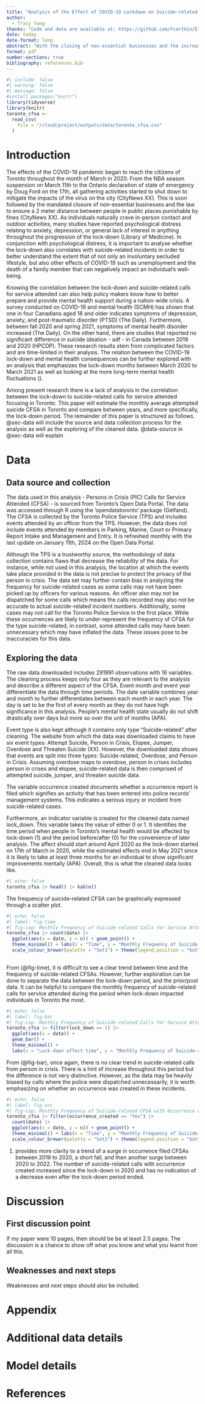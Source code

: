 ```yaml
---
title: "Analysis of the Effect of COVID-19 Lockdown on Suicide-related Calls for Service Attended (CFSA) in Toronto"
author: 
  - Tracy Yang
thanks: "Code and data are available at: https://github.com/YcartXin/Effect-of-COVID-Lockdown-on-Attempted-Suicide-CFSA-Analysis."
date: today
date-format: long
abstract: "With the closing of non-essential businesses and the increased social restrictions of the COVID-19 pandemic from March 2020 in Toronto, many Canadian's mental health were reported to have been affected negatively. This analysis seeks to find a correlation between the COVID-19 lock-down and the suicide-related calls for service attended (CFSA) in Toronto due to the psychological distress incited by the lock-down. However, although the frequency of suicide-related CFSAs increased during the lock-down period, the analysis does not show a strong correlation between the two variables, especially when compared to pre-pandemic frequencies. This signifies that the lock-down was not an important motivation for suicide-related incidents in Toronto during the pandemic period."
format: pdf
number-sections: true
bibliography: references.bib
---
```


```r
#| include: false
#| warning: false
#| message: false
#install.packages("knitr")
library(tidyverse)
library(knitr)
toronto_cfsa <-
  read_csv(
    file = "/cloud/project/outputs/data/toronto_cfsa.csv"
  )
```

# Introduction

The effects of the COVID-19 pandemic began to reach the citizens of Toronto throughout the month of March in 2020. From the NBA season suspension on March 11th to the Ontario declaration of state of emergency by Doug Ford on the 17th, all gathering activities started to shut down to mitigate the impacts of the virus on the city (CityNews XX). This is soon followed by the mandated closure of non-essential businesses and the law to ensure a 2 meter distance between people in public places punishable by fines (CityNews XX). As individuals naturally crave in-person contact and outdoor activities, many studies have reported psychological distress relating to anxiety, depression, or general lack of interest in anything throughout the progression of the lock-down (Library of Medicine). In conjunction with psychological distress, it is important to analyse whether the lock-down also correlates with suicide-related incidents in order to better understand the extent that of not only an involuntary secluded lifestyle, but also other effects of COVID-19 such as unemployment and the death of a family member that can negatively impact an individual's well-being.

Knowing the correlation between the lock-down and suicide-related calls for service attended can also help policy makers know how to better prepare and provide mental health support during a nation-wide crisis. A survey conducted on COVID-19 and mental health (SCMH) has shown that one in four Canadians aged 18 and older indicates symptoms of depression, anxiety, and post-traumatic disorder (PTSD) (The Daily). Furthermore, between fall 2020 and spring 2021, symptoms of mental health disorder increased (The Daily). On the other hand, there are studies that reported no significant difference in suicide ideation - adf - in Canada between 2019 and 2020 (HPCDP). These research results stem from complicated factors and are time-limited in their analysis. The relation between the COVID-19 lock-down and mental health consequences can be further explored with an analysis that emphasizes the lock-down months between March 2020 to March 2021 as well as looking at the more long-term mental health fluctuations ().

Among present research there is a lack of analysis in the correlation between the lock-down to suicide-related calls for service attended focusing in Toronto. This paper will estimate the monthly average attempted suicide CFSA in Toronto and compare between years, and more specifically, the lock-down period. The remainder of this paper is structured as follows. @sec-data will include the source and data collection process for the analysis as well as the exploring of the cleaned data. @data-source in @sec-data will explain 


# Data {#sec-data}

## Data source and collection {#data-source}

The data used in this analysis - Persons in Crisis (PIC) Calls for Service Attended (CFSA) - is sourced from Toronto's Open Data Portal. The data was accessed through R using the 'opendatatoronto' package (Gelfand). The CFSA is collected by the Toronto Police Service (TPS) and includes events attended by an officer from the TPS. However, the data does not include events attended by members in Parking, Marine, Court or Primary Report Intake and Management and Entry. It is refreshed monthly with the last update on January 11th, 2024 on the Open Data Portal.

Although the TPS is a trustworthy source, the methodology of data collection contains flaws that decrease the reliability of the data. For instance, while not used in this analysis, the location at which the events take place provided in the data is not precise to protect the privacy of the person in crisis. The data set may further contain bias in analyzing the frequency for suicide-related cases as some calls may not have been picked up by officers for various reasons. An officer also may not be dispatched for some calls which means the calls recorded may also not be accurate to actual suicide-related incident numbers. Additionally, some cases may not call for the Toronto Police Service in the first place. While these occurrences are likely to under-represent the frequency of CFSA for the type suicide-related, in contrast, some attended calls may have been unnecessary which may have inflated the data. These issues pose to be inaccuracies for this data.

## Exploring the data {#data-explore}

The raw data downloaded includes 291991 observations with 16 variables. The cleaning process keeps only four as they are relevant to the analysis and describe a different aspect of the CFSA. Event month and event year differentiate the data through time periods. The date variable combines year and month to further differentiates between each month in each year. The day is set to be the first of every month as they do not have high significance in this analysis. People's mental health state usually do not shift drastically over days but more so over the unit of months (APA). 

Event type is also kept although it contains only type "Suicide-related" after cleaning. The website from which the data was downloaded claims to have six event types: Attempt Suicide, Person in Crisis, Elopee, Jumper, Overdose and Threaten Suicide (XX). However, the downloaded data shows that events are split into three types: Suicide-related, Overdose, and Person in Crisis. Assuming overdose maps to overdose, person in crises includes person in crises and elopee, suicide-related data is then comprised of attempted suicide, jumper, and threaten suicide data. 

The variable occurrence created documents whether a occurrence report is filed which signifies an activity that has been entered into police records' management systems. This indicates a serious injury or incident from suicide-related cases. 

Furthermore, an indicator variable is created for the cleaned data named lock_down. This variable takes the value of either 0 or 1. It identifies the time period when people in Toronto's mental health would be affected by lock-down (1) and the period before/after (0) for the convenience of later analysis. The affect should start around April 2020 as the lock-down started on 17th of March in 2020, while the estimated effects end in May 2021 since it is likely to take at least three months for an individual to show significant improvements mentally (APA). Overall, this is what the cleaned data looks like.


```r
#| echo: false
toronto_cfsa |> head() |> kable()
```


The frequency of suicide-related CFSA can be graphically expressed through a scatter plot.
```r
#| echo: false
#| label: fig-time
#| fig-cap: Monthly Frequency of Suicide-related Calls for Service Attended over Time
toronto_cfsa |> count(date) |>
  ggplot(aes(x = date, y = n)) + geom_point() + 
  theme_minimal() + labs(x = "Time", y = "Monthly Frequency of Suicide-related CFSA") + 
  scale_colour_brewer(palette = "Set1") + theme(legend.position = "bottom")
  
```
From (@fig-time), it is difficult to see a clear trend between time and the frequency of suicide-related CFSAs. However, further exploration can be done to separate the data between the lock-down period, and the prior/post data. It can be helpful to compare the monthly frequency of suicide-related calls for service attended during the period when lock-down impacted individuals in Toronto the most.

```r
#| echo: false
#| label: fig-bar
#| fig-cap: Monthly Frequency of Suicide-related Calls for Service Attended over Lock-down Related Time
toronto_cfsa |> filter(lock_down == 1) |> 
  ggplot(aes(x = date)) +
  geom_bar() +
  theme_minimal() +
  labs(x = "Lock-down affect time", y = "Monthly Frequency of Suicide-related CFSA" )
```
From (@fig-bar), once again, there is no clear trend in suicide-related calls from person in crisis. There is a hint of increase throughout this period but the difference is not very distinctive. However, as the data may be heavily biased by calls where the police were dispatched unnecessarily, it is worth emphasizing on whether an occurrence was created in these incidents.

```r
#| echo: false
#| label: fig-occ
#| fig-cap: Monthly Frequency of Suicide-related CFSA with Occurrence over Time
toronto_cfsa |> filter(occurrence_created == "Yes") |>
  count(date) |>
  ggplot(aes(x = date, y = n)) + geom_point() + 
  theme_minimal() + labs(x = "Time", y = "Monthly Frequency of Suicide-related CFSA") + 
  scale_colour_brewer(palette = "Set1") + theme(legend.position = "bottom")
```
(@fig-occ) provides more clarity to a trend of a surge in occurrence filed CFSAs between 2019 to 2020, a short fall, and then another surge between  2020 to 2022. The number of suicide-related calls with occurrence created increased since the lock-down in 2020 and has no indication of a decrease even after the lock-down period ended.



# Discussion

## First discussion point {#sec-first-point}

If my paper were 10 pages, then should be be at least 2.5 pages. The discussion is a chance to show off what you know and what you learnt from all this.



## Weaknesses and next steps

Weaknesses and next steps should also be included.

\newpage

\appendix

# Appendix {.unnumbered}

# Additional data details

# Model details {#sec-model-details}

#
\newpage

# References
